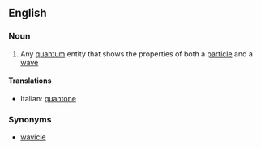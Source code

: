 ==English==

===Noun===
{{en-noun}}

#{{physics}} Any [[quantum]] entity that shows the properties of both a [[particle]] and a [[wave]]

====Translations====
{{top}}
*Italian: [[quantone]] {{m}}
{{mid}}

{{bottom}}

===Synonyms===
*[[wavicle]]